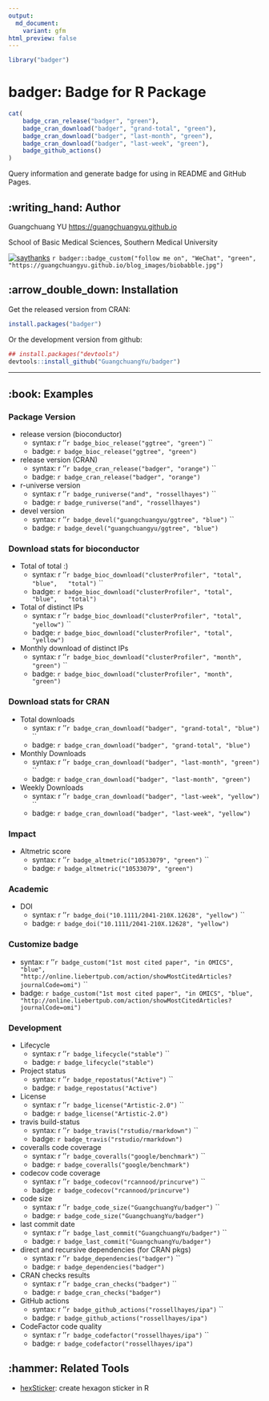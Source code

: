 ```yaml
---
output:
  md_document:
    variant: gfm
html_preview: false
---
```


<!-- README.md is generated from README.Rmd. Please edit that file -->

```r
library("badger")
```

# badger: Badge for R Package

```r
cat(
	badge_cran_release("badger", "green"),
	badge_cran_download("badger", "grand-total", "green"),
	badge_cran_download("badger", "last-month", "green"),
	badge_cran_download("badger", "last-week", "green"),
	badge_github_actions()
)
```

Query information and generate badge for using in README and GitHub Pages.

## :writing_hand: Author

Guangchuang YU <https://guangchuangyu.github.io>

School of Basic Medical Sciences, Southern Medical University

[![saythanks](https://img.shields.io/badge/say-thanks-ff69b4.svg)](https://saythanks.io/to/GuangchuangYu)
`r badger::badge_custom("follow me on", "WeChat", "green", "https://guangchuangyu.github.io/blog_images/biobabble.jpg")`


## :arrow_double_down: Installation

Get the released version from CRAN:

```r
install.packages("badger")
```

Or the development version from github:

```r
## install.packages("devtools")
devtools::install_github("GuangchuangYu/badger")
```

----

## :book: Examples

### Package Version

+ release version (bioconductor)
	- syntax: `` ``r ''`r badge_bioc_release("ggtree", "green")` ``
	- badge: `r badge_bioc_release("ggtree", "green")`
+ release version (CRAN)
	- syntax: `` ``r ''`r badge_cran_release("badger", "orange")` ``
	- badge: `r badge_cran_release("badger", "orange")`
+ r-universe version
  - syntax: `` ``r ''`r badge_runiverse("and", "rossellhayes")` ``
  - badge: `r badge_runiverse("and", "rossellhayes")`
+ devel version
	- syntax: `` ``r ''`r badge_devel("guangchuangyu/ggtree", "blue")` ``
	- badge: `r badge_devel("guangchuangyu/ggtree", "blue")`

### Download stats for bioconductor

+ Total of total :)
	- syntax: `` ``r ''`r badge_bioc_download("clusterProfiler", "total", "blue",
    "total")` ``
	- badge: `r badge_bioc_download("clusterProfiler", "total", "blue",
    "total")`
+ Total of distinct IPs
	- syntax: `` ``r ''`r badge_bioc_download("clusterProfiler", "total", "yellow")` ``
	- badge: `r badge_bioc_download("clusterProfiler", "total", "yellow")`
+ Monthly download of distinct IPs
	- syntax: `` ``r ''`r badge_bioc_download("clusterProfiler", "month", "green")` ``
	- badge: `r badge_bioc_download("clusterProfiler", "month", "green")`

### Download stats for CRAN

+ Total downloads
	- syntax: `` ``r ''`r badge_cran_download("badger", "grand-total", "blue")` ``
	- badge: `r badge_cran_download("badger", "grand-total", "blue")`
+ Monthly Downloads
	- syntax: `` ``r ''`r badge_cran_download("badger", "last-month", "green")` ``
	- badge: `r badge_cran_download("badger", "last-month", "green")`
+ Weekly Downloads
	- syntax: `` ``r ''`r badge_cran_download("badger", "last-week", "yellow")` ``
	- badge: `r badge_cran_download("badger", "last-week", "yellow")`


### Impact

+ Altmetric score
	- syntax: `` ``r ''`r badge_altmetric("10533079", "green")` ``
	- badge: `r badge_altmetric("10533079", "green")`


### Academic

+ DOI
	- syntax: `` ``r ''`r badge_doi("10.1111/2041-210X.12628", "yellow")` ``
	- badge: `r badge_doi("10.1111/2041-210X.12628", "yellow")`

### Customize badge

+ syntax: `` ``r ''`r badge_custom("1st most cited paper", "in OMICS", "blue",
  "http://online.liebertpub.com/action/showMostCitedArticles?journalCode=omi")` ``
+ badge: `r badge_custom("1st most cited paper", "in OMICS", "blue",
  "http://online.liebertpub.com/action/showMostCitedArticles?journalCode=omi")`

### Development

+ Lifecycle
	- syntax: `` ``r ''`r badge_lifecycle("stable")` ``
	- badge: `r badge_lifecycle("stable")`
+ Project status
	- syntax: `` ``r ''`r badge_repostatus("Active")` ``
	- badge: `r badge_repostatus("Active")`
+ License
  - syntax: `` ``r ''`r badge_license("Artistic-2.0")` ``
  - badge: `r badge_license("Artistic-2.0")`
+ travis build-status
	- syntax: `` ``r ''`r badge_travis("rstudio/rmarkdown")` ``
	- badge: `r badge_travis("rstudio/rmarkdown")`
+ coveralls code coverage
	- syntax: `` ``r ''`r badge_coveralls("google/benchmark")` ``
	- badge: `r badge_coveralls("google/benchmark")`
+ codecov code coverage
	- syntax: `` ``r ''`r badge_codecov("rcannood/princurve")` ``
	- badge: `r badge_codecov("rcannood/princurve")`
+ code size
	- syntax: `` ``r ''`r badge_code_size("GuangchuangYu/badger")` ``
	- badge: `r badge_code_size("GuangchuangYu/badger")`
+ last commit date
	- syntax: `` ``r ''`r badge_last_commit("GuangchuangYu/badger")` ``
	- badge: `r badge_last_commit("GuangchuangYu/badger")`
+ direct and recursive dependencies (for CRAN pkgs)
	- syntax: `` ``r ''`r badge_dependencies("badger")` ``
	- badge: `r badge_dependencies("badger")`
+ CRAN checks results
	- syntax: `` ``r ''`r badge_cran_checks("badger")` ``
	- badge: `r badge_cran_checks("badger")`
+ GitHub actions
  - syntax: `` ``r ''`r badge_github_actions("rossellhayes/ipa")` ``
  - badge: `r badge_github_actions("rossellhayes/ipa")`
+ CodeFactor code quality
  - syntax: `` ``r ''`r badge_codefactor("rossellhayes/ipa")` ``
  - badge: `r badge_codefactor("rossellhayes/ipa")`

## :hammer: Related Tools

+ [hexSticker](https://github.com/GuangchuangYu/hexSticker): create hexagon sticker in R
